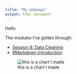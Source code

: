 ```yaml
---
title: "My webpage"
output: html_document
---
```


Hello

The modules I've gotten through:

- [Session 8: Data Cleaning](session-8-cleaning.html)
- [RMarkdown Introduction](Intro-RMarkdown2.html)

![this is a chart I made](chart.png)